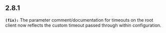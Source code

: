 ## 2.8.1
**`(fix):`** The parameter comment/documentation for timeouts on the root client now reflects the custom timeout passed through within configuration.

